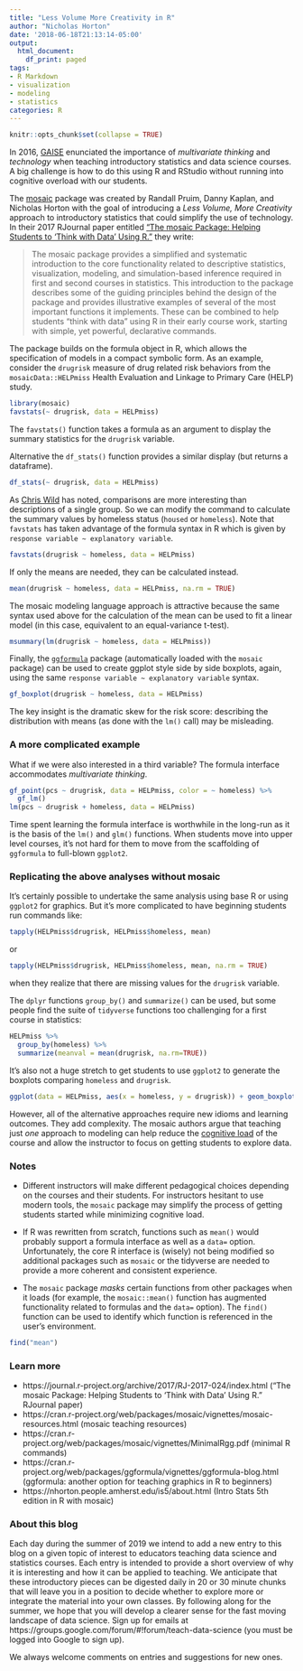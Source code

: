 ```yaml
---
title: "Less Volume More Creativity in R"
author: "Nicholas Horton"
date: '2018-06-18T21:13:14-05:00'
output:
  html_document:
    df_print: paged
tags:
- R Markdown
- visualization
- modeling
- statistics
categories: R
---
```


```r
knitr::opts_chunk$set(collapse = TRUE)
```

In 2016, [GAISE](https://teachdatascience.com/gaise) enunciated the importance of *multivariate thinking* and *technology* when teaching introductory statistics and data science courses. A big challenge is how to do this using R and RStudio without running into cognitive overload with our students.  

The [mosaic](https://cran.r-project.org/web/packages/mosaic) package was created by Randall Pruim, Danny Kaplan, and Nicholas Horton with the goal of introducing a *Less Volume, More Creativity* approach to introductory statistics that could simplify the use of technology.  In their 2017 RJournal paper entitled ["The mosaic Package: Helping Students to ‘Think with Data’ Using R."](https://journal.r-project.org/archive/2017/RJ-2017-024/index.html) they write:

> The mosaic package provides a simplified and systematic introduction to the core functionality related to descriptive statistics, visualization, modeling, and simulation-based inference required in first and second courses in statistics. This introduction to the package describes some of the guiding principles behind the design of the package and provides illustrative examples of several of the most important functions it implements. These can be combined to help students "think with data" using R in their early course work, starting with simple, yet powerful, declarative commands.

The package builds on the formula object in R, which allows the specification of models in a compact symbolic form.  As an example, consider the `drugrisk` measure of drug related risk behaviors from the `mosaicData::HELPmiss` Health Evaluation and Linkage to Primary Care (HELP) study.

```r
library(mosaic)
favstats(~ drugrisk, data = HELPmiss)
```

The `favstats()` function takes a formula as an argument to display the summary statistics for 
the `drugrisk` variable.

Alternative the `df_stats()` function provides a similar display (but returns a dataframe).

```r
df_stats(~ drugrisk, data = HELPmiss)
```


As [Chris Wild](https://www.stat.auckland.ac.nz/people/cwil119) has noted, comparisons are more interesting than descriptions of a single group.  So we can modify the command to calculate the summary values by homeless status (`housed` or `homeless`).  Note that `favstats` has taken advantage of the formula syntax in R which is given by  `response variable ~ explanatory variable`. 

```r
favstats(drugrisk ~ homeless, data = HELPmiss)
```

If only the means are needed, they can be calculated instead.

```r
mean(drugrisk ~ homeless, data = HELPmiss, na.rm = TRUE)
```

The mosaic modeling language approach is attractive because the same syntax used above for the calculation of the mean can be used to fit a linear model (in this case, equivalent to an equal-variance t-test).

```r
msummary(lm(drugrisk ~ homeless, data = HELPmiss))
```

Finally, the [`ggformula`](https://cran.r-project.org/web/packages/ggformula/vignettes/ggformula-blog.html) package (automatically loaded with the `mosaic` package) can be used to create ggplot style side by side boxplots, again, using the same `response variable ~ explanatory variable` syntax.  


```r
gf_boxplot(drugrisk ~ homeless, data = HELPmiss)
```

The key insight is the dramatic skew for the risk score: describing the distribution with means (as done with the `lm()` call) may be misleading.

### A more complicated example

What if we were also interested in a third variable?  The formula interface accommodates 
*multivariate thinking*.

```r
gf_point(pcs ~ drugrisk, data = HELPmiss, color = ~ homeless) %>%
  gf_lm()
lm(pcs ~ drugrisk + homeless, data = HELPmiss)
```

Time spent learning the formula interface is worthwhile in the long-run as it is the basis of the `lm()` and `glm()` functions.  When students move into upper level courses, it's not hard for them to move from the scaffolding of `ggformula` to full-blown `ggplot2`.  


### Replicating the above analyses without mosaic

It's certainly possible to undertake the same analysis using base R or using `ggplot2`
for graphics.  But it's more complicated to have beginning students run commands like:

```r
tapply(HELPmiss$drugrisk, HELPmiss$homeless, mean)
```

or

```r
tapply(HELPmiss$drugrisk, HELPmiss$homeless, mean, na.rm = TRUE)
```

when they realize that there are missing values for the `drugrisk` variable.

The `dplyr` functions `group_by()` and `summarize()` can be used, but some people find the suite of `tidyverse` functions too challenging for a first course in statistics:

```r
HELPmiss %>%
  group_by(homeless) %>%
  summarize(meanval = mean(drugrisk, na.rm=TRUE))
```

It's also not a huge stretch to get students to use `ggplot2` to generate the boxplots comparing `homeless` and `drugrisk`.  

```r
ggplot(data = HELPmiss, aes(x = homeless, y = drugrisk)) + geom_boxplot() 
```

However, all of the alternative approaches require new idioms and learning outcomes.  They add complexity.  The mosaic authors argue that teaching just *one* approach to modeling can help reduce the [cognitive load](https://www.instructionaldesign.org/theories/cognitive-load) of the course and allow the instructor to focus on getting students to explore data.

### Notes

- Different instructors will make different pedagogical choices depending on the courses and their students.  For instructors hesitant to use modern tools, the `mosaic` package may simplify the process of getting students started while minimizing cognitive load.

- If R was rewritten from scratch, functions such as `mean()` would probably support a formula interface as well as a `data=` option.  Unfortunately, the core R interface is (wisely) not being modified so additional packages such as `mosaic` or the tidyverse are needed to provide a more coherent and consistent experience.

- The `mosaic` package *masks* certain functions from other packages when it loads (for example, the `mosaic::mean()` function has augmented functionality related to formulas and the `data=` option). The `find()` function can be used to identify which function is referenced in the user's environment.

```r
find("mean")
```

### Learn more

- https://journal.r-project.org/archive/2017/RJ-2017-024/index.html ("The mosaic Package: Helping Students to ‘Think with Data’ Using R." RJournal paper)
- https://cran.r-project.org/web/packages/mosaic/vignettes/mosaic-resources.html (mosaic teaching resources)
- https://cran.r-project.org/web/packages/mosaic/vignettes/MinimalRgg.pdf (minimal R commands)
- https://cran.r-project.org/web/packages/ggformula/vignettes/ggformula-blog.html (ggformula: another option for teaching graphics in R to beginners)
- https://nhorton.people.amherst.edu/is5/about.html (Intro Stats 5th edition in R with mosaic)

### About this blog 

Each day during the summer of 2019 we intend to add a new entry to this blog on a given topic of interest to educators teaching data science and statistics courses. Each entry is intended to provide a short overview of why it is interesting and how it can be applied to teaching. We anticipate that these introductory pieces can be digested daily in 20 or 30 minute chunks that will leave you in a position to decide whether to explore more or integrate the material into your own classes. By following along for the summer, we hope that you will develop a clearer sense for the fast moving landscape of data science. Sign up for emails at https://groups.google.com/forum/#!forum/teach-data-science (you must be logged into Google to sign up).

We always welcome comments on entries and suggestions for new ones.

